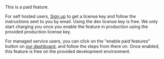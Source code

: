 
<CustomAdmonition type="paid-feature">

This is a paid feature.

For self hosted users, [Sign up](https://supertokens.com/auth) to get a license key and follow the instructions sent to you by email. Using the dev license key is free. We only start charging you once you enable the feature in production using the provided production license key.

For managed service users, you can click on the "enable paid features" button on [our dashboard](/dashboard-saas), and follow the steps from there on. Once enabled, this feature is free on the provided development environment.

</CustomAdmonition>
